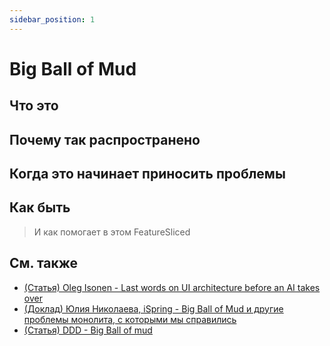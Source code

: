 ```yaml
---
sidebar_position: 1
---
```



# Big Ball of Mud

<WIP ticket="258" />

## Что это

## Почему так распространено

## Когда это начинает приносить проблемы

## Как быть

> И как помогает в этом FeatureSliced

## См. также

- [(Статья) Oleg Isonen - Last words on UI architecture before an AI takes over](https://oleg008.medium.com/last-words-on-ui-architecture-before-an-ai-takes-over-468c78f18f0d)
- [(Доклад) Юлия Николаева, iSpring - Big Ball of Mud и другие проблемы монолита, с которыми мы справились](https://youtu.be/gna4Ynz1YNI)
- [(Статья) DDD - Big Ball of mud](https://thedomaindrivendesign.io/big-ball-of-mud/)